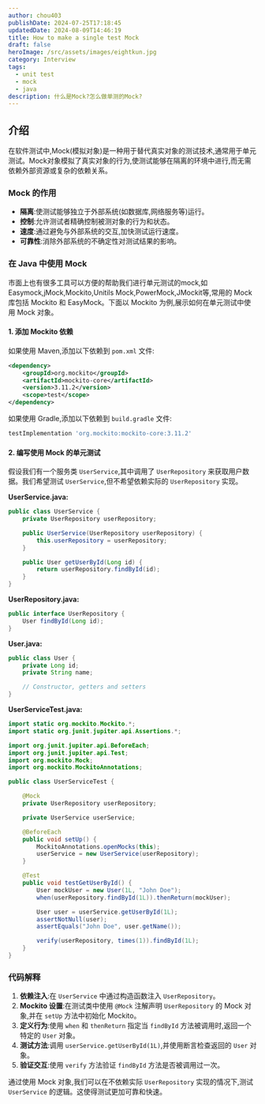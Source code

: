 ```yaml
---
author: chou403
publishDate: 2024-07-25T17:18:45
updatedDate: 2024-08-09T14:46:19
title: How to make a single test Mock
draft: false
heroImage: /src/assets/images/eightkun.jpg
category: Interview
tags:
  - unit test
  - mock
  - java
description: 什么是Mock?怎么做单测的Mock?
---
```


## 介绍

在软件测试中,Mock(模拟对象)是一种用于替代真实对象的测试技术,通常用于单元测试。Mock对象模拟了真实对象的行为,使测试能够在隔离的环境中进行,而无需依赖外部资源或复杂的依赖关系。

### Mock 的作用

- **隔离**:使测试能够独立于外部系统(如数据库,网络服务等)运行。
- **控制**:允许测试者精确控制被测对象的行为和状态。
- **速度**:通过避免与外部系统的交互,加快测试运行速度。
- **可靠性**:消除外部系统的不确定性对测试结果的影响。

### 在 Java 中使用 Mock

市面上也有很多工具可以方便的帮助我们进行单元测试的mock,如Easymock,jMock,Mockito,Unitils Mock,PowerMock,JMockit等,常用的 Mock 库包括 Mockito 和 EasyMock。下面以 Mockito 为例,展示如何在单元测试中使用 Mock 对象。

#### 1. 添加 Mockito 依赖

如果使用 Maven,添加以下依赖到 `pom.xml` 文件:

```xml
<dependency>
    <groupId>org.mockito</groupId>
    <artifactId>mockito-core</artifactId>
    <version>3.11.2</version>
    <scope>test</scope>
</dependency>
```

如果使用 Gradle,添加以下依赖到 `build.gradle` 文件:

```groovy
testImplementation 'org.mockito:mockito-core:3.11.2'
```

#### 2. 编写使用 Mock 的单元测试

假设我们有一个服务类 `UserService`,其中调用了 `UserRepository` 来获取用户数据。我们希望测试 `UserService`,但不希望依赖实际的 `UserRepository` 实现。

**UserService.java:**

```java
public class UserService {
    private UserRepository userRepository;

    public UserService(UserRepository userRepository) {
        this.userRepository = userRepository;
    }

    public User getUserById(Long id) {
        return userRepository.findById(id);
    }
}
```

**UserRepository.java:**

```java
public interface UserRepository {
    User findById(Long id);
}
```

**User.java:**

```java
public class User {
    private Long id;
    private String name;

    // Constructor, getters and setters
}
```

**UserServiceTest.java:**

```java
import static org.mockito.Mockito.*;
import static org.junit.jupiter.api.Assertions.*;

import org.junit.jupiter.api.BeforeEach;
import org.junit.jupiter.api.Test;
import org.mockito.Mock;
import org.mockito.MockitoAnnotations;

public class UserServiceTest {

    @Mock
    private UserRepository userRepository;

    private UserService userService;

    @BeforeEach
    public void setUp() {
        MockitoAnnotations.openMocks(this);
        userService = new UserService(userRepository);
    }

    @Test
    public void testGetUserById() {
        User mockUser = new User(1L, "John Doe");
        when(userRepository.findById(1L)).thenReturn(mockUser);

        User user = userService.getUserById(1L);
        assertNotNull(user);
        assertEquals("John Doe", user.getName());

        verify(userRepository, times(1)).findById(1L);
    }
}
```

### 代码解释

1. **依赖注入**:在 `UserService` 中通过构造函数注入 `UserRepository`。
2. **Mockito 设置**:在测试类中使用 `@Mock` 注解声明 `UserRepository` 的 Mock 对象,并在 `setUp` 方法中初始化 Mockito。
3. **定义行为**:使用 `when` 和 `thenReturn` 指定当 `findById` 方法被调用时,返回一个特定的 `User` 对象。
4. **测试方法**:调用 `userService.getUserById(1L)`,并使用断言检查返回的 `User` 对象。
5. **验证交互**:使用 `verify` 方法验证 `findById` 方法是否被调用过一次。

通过使用 Mock 对象,我们可以在不依赖实际 `UserRepository` 实现的情况下,测试 `UserService` 的逻辑。这使得测试更加可靠和快速。

